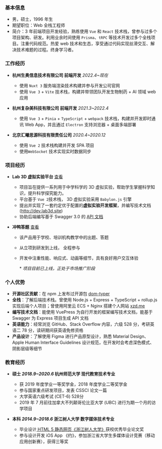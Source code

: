 
<ResumeHeader />

### <InfoIcon /> 基本信息 

 - 男，硕士，1996 年生
 - 期望职位：Web 全栈工程师
 - 简介：3 年前端项目开发经验，熟练使用 `Vue` 和 `React` 技术栈，曾参与过多个项目架构、研发。利用业余时间使用 `Prisma`、`tRPC` 等技术开发过多个全栈项目。注重代码规范。热爱 web 技术和生态，享受通过代码实现丝滑交互、解决技术难题的过程。终身学习者。

### <WorkIcon /> 工作经历

- **杭州生奥信息技术有限公司 前端开发** *2022.4~现在*
  - 使用 `Nuxt 3` 服务端渲染技术构建并参与开发公司官网
  - 使用 `Vue 3` + `Vite` 技术栈，构建并带领团队开发生物制药 + AI 领域 web 应用

- **杭州复杂美科技有限公司 前端开发** *2021.3~2022.4*
  - 使用 `Vue 3` + `Pinia` + `TypeScript` + `webpack` 技术栈，构建并开发即时通讯 Web App，并且通过 `Electron` 支持浏览器 + 桌面多端部署

- **北京汇曦思源科技有限责任公司** *2020.4~2020.12*
  - 使用 `Vue 2` 技术栈构建并开发 SPA 项目
  - 使用`WebSocket` 技术实现实时数据同步

### <ProjectIcon /> 项目经历

- **Lab 3D 虚拟实验平台** [查看](http://beta.lab3d.site)

  - 项目旨在提供一系列用于中学科学的 3D 虚拟实验，帮助学生掌握科学知识，提升科学探究能力。
  - 平台基于 `Vue 2`技术栈， 3D 虚拟实验采用 `Babylon.js` 引擎
  - 提出并实现了一套约定优于配置的**虚拟实验开发框架**，并编写技术文档 (http://dev.lab3d.site)
  - 协助后端编写基于 Swagger 3.0 的 [API 文档](http://api.lab3d.site:3001/swagger)

- **冲鸭答题** [查看](https://www.chongya.fun)

  - 该产品用于学校、培训机构教学中的出题、答题

  - 从立项到研发到上线， 全程参与

  - 开发中注重性能、响应式、动画等细节，具有良好用户交互体验

    \* *项目目前已上线，正处于市场推广阶段*

### <AdvantageIcon /> 个人优势

- **开源社区贡献**：在 npm 上发布过开源包 [dom-typer](https://www.npmjs.com/package/dom-typer)
- **全栈**：了解后端技术栈。曾使用 Node.js + Express + TypeScript  + rollup.js 实现后端个人项目；曾使用阿里云 ECS + Nginx 搭建个人网站 [xzd.me](http://xzd.me)
- **编写技术文档**：能使用 VuePress 为自行开发的框架编写技术文档，能基于 Swagger 为 Express 项目生成 API 文档
- **英语能力**：经常浏览 GitHub、Stack Overflow 内容，六级 528 分，考研英语二 78 分，读研期间获英语免修资格
- **产品设计**：了解使用 Figma 进行产品原型设计，熟悉 Material Design、Apple Human Interface Guidelines 设计规范，在开发时会考虑深色模式、阴影层级等细节

### <EducationIcon /> 教育经历

- **硕士 *2018.9~2020.6*   杭州师范大学 现代教育技术专业**
  - 获 2019 年度学业一等奖学金，2018 年度学业二等奖学金
  - 参与国家重点研发项目，发表 CSSCI 论文一篇
  - 大学英语六级考试 (CET-6) 528分
  - 2019 年 7 月前往加拿大不列颠哥伦比亚大学 (UBC) 进行为期一个月的访学项目

- **本科 *2014.9~2018.6*   浙江树人大学 数字媒体技术专业**

  - 毕业设计[ HTML 5 静态网页《浙江树人大学》](https://image-hosting-service.oss-cn-hangzhou.aliyuncs.com/20210309_%E5%B1%8F%E5%B9%95%E5%BD%95%E5%88%B62021-03-09%2016.01.16.mp4)获校优秀毕业论文奖
  - 参与设计开发 iOS App 《约》，参加浙江省大学生多媒体设计竞赛（移动应用创新赛），获得三等奖

